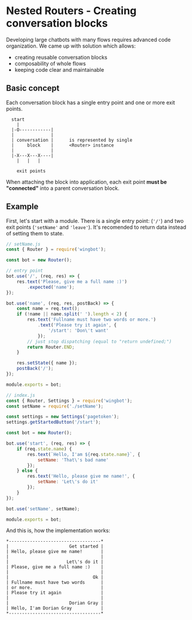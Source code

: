 
# Nested Routers - Creating conversation blocks

Developing large chatbots with many flows requires advanced code organization.
We came up with solution which allows:

- creating reusable conversation blocks
- composability of whole flows
- keeping code clear and maintainable

## Basic concept

Each conversation block has a single entry point and one or more exit points.

```
  start
    |
  |-O------------|
  |              |
  | conversation |      is represented by single
  |     block    |      <Router> instance
  |              |
  |-X---X---X----|
    |   |   |

    exit points
```

When attaching the block into application, each exit point **must be "connected"** into
a parent conversation block.

## Example

First, let's start with a module. There is a single entry point: (`'/'`) and
two exit points (`'setName'` and `'leave'`). It's recomended to return data instead of
setting them to state.

```javascript
// setName.js
const { Router } = require('wingbot');

const bot = new Router();

// entry point
bot.use('/', (req, res) => {
    res.text('Please, give me a full name :)')
        .expected('name');
});

bot.use('name', (req, res, postBack) => {
    const name = req.text();
    if (!name || name.split(' ').length < 2) {
        res.text('Fullname must have two words or more.')
            .text('Please try it again', {
                '/start': 'Don\'t want'
            });
        // just stop dispatching (equal to "return undefined;")
        return Router.END;
    }

    res.setState({ name });
    postBack('/');
});

module.exports = bot;
```

```javascript
// index.js
const { Router, Settings } = require('wingbot');
const setName = require('./setName');

const settings = new Settings('pagetoken');
settings.getStartedButton('/start');

const bot = new Router();

bot.use('start', (req, res) => {
    if (req.state.name) {
        res.text(`Hello, I'am ${req.state.name}`, {
            setName: 'That\'s bad name'
        });
    } else {
        res.text('Hello, please give me name!', {
            setName: 'Let\'s do it'
        });
    }
});

bot.use('setName', setName);

module.exports = bot;
```

And this is, how the implementation works:

```
*-----------------------------------*
|                       Get started |
| Hello, please give me name!       |
|                                   |
|                      Let\'s do it |
| Please, give me a full name :)    |
|                                   |
|                                Ok |
| Fullname must have two words      |
| or more.                          |
| Please try it again               |
|                                   |
|                       Dorian Gray |
| Hello, I'am Dorian Gray           |
*-----------------------------------*
```